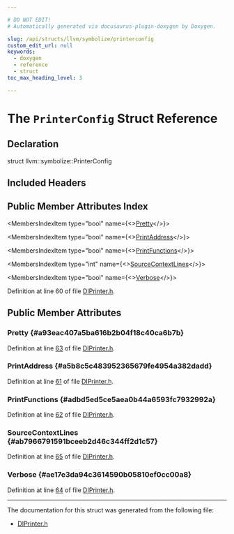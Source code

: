 ```yaml
---

# DO NOT EDIT!
# Automatically generated via docusaurus-plugin-doxygen by Doxygen.

slug: /api/structs/llvm/symbolize/printerconfig
custom_edit_url: null
keywords:
  - doxygen
  - reference
  - struct
toc_max_heading_level: 3

---
```





# The `PrinterConfig` Struct Reference

<DoxygenPage pluginConfig={pluginConfig}>



## Declaration

<CodeBlock>struct llvm::symbolize::PrinterConfig</CodeBlock>

## Included Headers

<IncludesList>
<IncludesListItem
  filePath="llvm/DebugInfo/Symbolize/DIPrinter.h"
  permalink="/docs/api/files/include/include/llvm/include/llvm/debuginfo/include/llvm/debuginfo/symbolize/diprinter-h"
  isLocal="true" />
</IncludesList>

## Public Member Attributes Index

<MembersIndex>

<MembersIndexItem
  type="bool"
  name={<><a href="#a93eac407a5ba616b2b04f18c40ca6b7b">Pretty</a></>}>
</MembersIndexItem>

<MembersIndexItem
  type="bool"
  name={<><a href="#a5b8c5c483952365679fe4954a382dadd">PrintAddress</a></>}>
</MembersIndexItem>

<MembersIndexItem
  type="bool"
  name={<><a href="#adbd5ed5ce5aea0b44a6593fc7932992a">PrintFunctions</a></>}>
</MembersIndexItem>

<MembersIndexItem
  type="int"
  name={<><a href="#ab7966791591bceeb2d46c344ff2d1c57">SourceContextLines</a></>}>
</MembersIndexItem>

<MembersIndexItem
  type="bool"
  name={<><a href="#ae17e3da94c3614590b05810ef0cc00a8">Verbose</a></>}>
</MembersIndexItem>

</MembersIndex>


Definition at line 60 of file <a href="/docs/api/files/include/include/llvm/include/llvm/debuginfo/include/llvm/debuginfo/symbolize/diprinter-h">DIPrinter.h</a>.

<SectionDefinition>

## Public Member Attributes

### Pretty {#a93eac407a5ba616b2b04f18c40ca6b7b}

<MemberDefinition
  prototype="bool llvm::symbolize::PrinterConfig::Pretty">

Definition at line <a href="/docs/api/files/include/include/llvm/include/llvm/debuginfo/include/llvm/debuginfo/symbolize/diprinter-h/#l00063">63</a> of file <a href="/docs/api/files/include/include/llvm/include/llvm/debuginfo/include/llvm/debuginfo/symbolize/diprinter-h">DIPrinter.h</a>.
</MemberDefinition>

### PrintAddress {#a5b8c5c483952365679fe4954a382dadd}

<MemberDefinition
  prototype="bool llvm::symbolize::PrinterConfig::PrintAddress">

Definition at line <a href="/docs/api/files/include/include/llvm/include/llvm/debuginfo/include/llvm/debuginfo/symbolize/diprinter-h/#l00061">61</a> of file <a href="/docs/api/files/include/include/llvm/include/llvm/debuginfo/include/llvm/debuginfo/symbolize/diprinter-h">DIPrinter.h</a>.
</MemberDefinition>

### PrintFunctions {#adbd5ed5ce5aea0b44a6593fc7932992a}

<MemberDefinition
  prototype="bool llvm::symbolize::PrinterConfig::PrintFunctions">

Definition at line <a href="/docs/api/files/include/include/llvm/include/llvm/debuginfo/include/llvm/debuginfo/symbolize/diprinter-h/#l00062">62</a> of file <a href="/docs/api/files/include/include/llvm/include/llvm/debuginfo/include/llvm/debuginfo/symbolize/diprinter-h">DIPrinter.h</a>.
</MemberDefinition>

### SourceContextLines {#ab7966791591bceeb2d46c344ff2d1c57}

<MemberDefinition
  prototype="int llvm::symbolize::PrinterConfig::SourceContextLines">

Definition at line <a href="/docs/api/files/include/include/llvm/include/llvm/debuginfo/include/llvm/debuginfo/symbolize/diprinter-h/#l00065">65</a> of file <a href="/docs/api/files/include/include/llvm/include/llvm/debuginfo/include/llvm/debuginfo/symbolize/diprinter-h">DIPrinter.h</a>.
</MemberDefinition>

### Verbose {#ae17e3da94c3614590b05810ef0cc00a8}

<MemberDefinition
  prototype="bool llvm::symbolize::PrinterConfig::Verbose">

Definition at line <a href="/docs/api/files/include/include/llvm/include/llvm/debuginfo/include/llvm/debuginfo/symbolize/diprinter-h/#l00064">64</a> of file <a href="/docs/api/files/include/include/llvm/include/llvm/debuginfo/include/llvm/debuginfo/symbolize/diprinter-h">DIPrinter.h</a>.
</MemberDefinition>

</SectionDefinition>

<hr/>

The documentation for this struct was generated from the following file:

<ul>
<li><a href="/docs/api/files/include/include/llvm/include/llvm/debuginfo/include/llvm/debuginfo/symbolize/diprinter-h">DIPrinter.h</a></li>
</ul>

</DoxygenPage>
